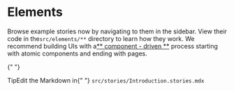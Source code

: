 
<Meta title="Components/Layout/Sections/Readme" />

# Elements

Browse example stories now by navigating to them in the sidebar.
View their code in the`src/elements/**` directory to learn how they work.
We recommend building UIs with a[** component - driven **](https://componentdriven.org) process starting with atomic components and ending with pages.

{" "}

<div className="tip-wrapper">
  <span className="tip">Tip</span>Edit the Markdown in{" "}
  <code>src/stories/Introduction.stories.mdx</code>
</div>
